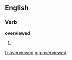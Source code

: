 ==English==

===Verb===
'''overviewed'''

# {{past of|[[overview]]}}

[[fr:overviewed]]
[[mg:overviewed]]